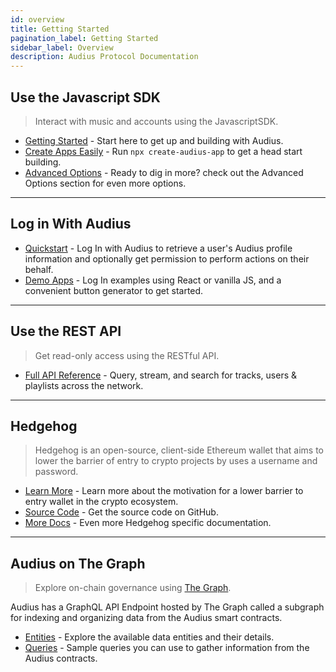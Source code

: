 ```yaml
---
id: overview
title: Getting Started
pagination_label: Getting Started
sidebar_label: Overview
description: Audius Protocol Documentation
---
```


<!-- TODO: when ready, add `npx create-audius-app` code block for rapid start -->

## Use the Javascript SDK

> Interact with music and accounts using the JavascriptSDK.

- [Getting Started](/developers/sdk/overview) - Start here to get up and building with Audius.
- [Create Apps Easily](/developers/guides/create-audius-app) - Run `npx create-audius-app` to get a
  head start building.
- [Advanced Options](/developers/sdk/advanced-options) - Ready to dig in more? check out the
  Advanced Options section for even more options.

---

## Log in With Audius

- [Quickstart](/developers/guides/log-in-with-audius) - Log In with Audius to retrieve a user's
  Audius profile information and optionally get permission to perform actions on their behalf.
- [Demo Apps](/developers/guides/log-in-with-audius#examples) - Log In examples using React or
  vanilla JS, and a convenient button generator to get started.

---

## Use the REST API

> Get read-only access using the RESTful API.

- [Full API Reference](https://audiusproject.github.io/api-docs/#audius-api-docs) - Query, stream,
  and search for tracks, users & playlists across the network.

---

## Hedgehog

> Hedgehog is an open-source, client-side Ethereum wallet that aims to lower the barrier of entry to
> crypto projects by uses a username and password.

- [Learn More](/developers/guides/hedgehog) - Learn more about the motivation for a lower barrier to
  entry wallet in the crypto ecosystem.
- [Source Code](https://github.com/AudiusProject/hedgehog) - Get the source code on GitHub.
- [More Docs](https://audiusproject.github.io/hedgehog-docs/#installation) - Even more Hedgehog
  specific documentation.

---

## Audius on The Graph

> Explore on-chain governance using
> [The Graph](https://thegraph.com/docs/about/introduction#what-the-graph-is).

Audius has a GraphQL API Endpoint hosted by The Graph called a subgraph for indexing and organizing
data from the Audius smart contracts.

- [Entities](/developers/subgraph/entities) - Explore the available data entities and their details.
- [Queries](/developers/subgraph/queries) - Sample queries you can use to gather information from
  the Audius contracts.
